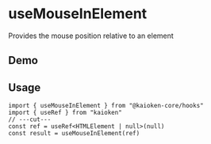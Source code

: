 
# useMouseInElement
Provides the mouse position relative to an element

## Demo
<UseMouseInElementExample />

## Usage
```tsx twoslash
import { useMouseInElement } from "@kaioken-core/hooks"
import { useRef } from "kaioken"
// ---cut---
const ref = useRef<HTMLElement | null>(null)
const result = useMouseInElement(ref)
```
